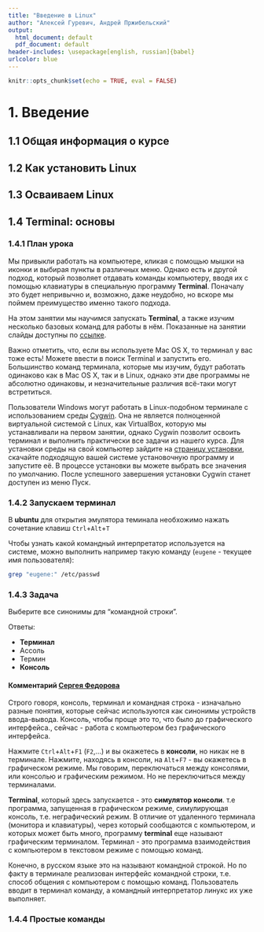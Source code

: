 ```yaml
---
title: "Введение в Linux"
author: "Алексей Гуревич, Андрей Пржибельский"
output:
  html_document: default
  pdf_document: default
header-includes: \usepackage[english, russian]{babel}
urlcolor: blue
---
```


```r
knitr::opts_chunk$set(echo = TRUE, eval = FALSE)
```

# 1. Введение
## 1.1 Общая информация о курсе

## 1.2 Как установить Linux

## 1.3 Осваиваем Linux

## 1.4 Terminal: основы
### 1.4.1 План урока
Мы привыкли работать на компьютере, кликая с помощью мышки на иконки и выбирая пункты в различных меню. Однако есть и другой подход, который позволяет отдавать команды компьютеру, вводя их с помощью клавиатуры в специальную программу **Terminal**. Поначалу это будет непривычно и, возможно, даже неудобно, но вскоре мы поймем преимущество именно такого подхода.

На этом занятии мы научимся запускать **Terminal**, а также изучим несколько базовых команд для работы в нём. Показанные на занятии слайды доступны по [ссылке](https://stepik.org/media/attachments/slides/course73/lec1_frag3.pdf).

Важно отметить, что, если вы используете Mac OS X, то терминал у вас тоже есть! Можете ввести в поиск Terminal и запустить его. Большинство команд терминала, которые мы изучим, будут работать одинаково как в Mac OS X, так и в Linux, однако эти две программы не абсолютно одинаковы, и незначительные различия всё-таки могут встретиться.

Пользователи Windows могут работать в Linux-подобном терминале с использованием среды [Cygwin](https://www.cygwin.com/). Она не является полноценной виртуальной системой c Linux, как VirtualBox, которую мы устанавливали на первом занятии, однако Cygwin позволит освоить терминал и выполнить практически все задачи из нашего курса. Для установки среды на свой компьютер зайдите на [страницу установки](https://cygwin.com/install.html), скачайте подходящую вашей системе установочную программу и запустите её. В процессе установки вы можете выбрать все значения по умолчанию. После успешного завершения установки Cygwin станет доступен из меню Пуск.

### 1.4.2 Запускаем терминал
В **ubuntu** для открытия эмулятора теминала необхожимо нажать сочетание клавиш `Ctrl`+`Alt`+`T`

Чтобы узнать какой командный интерпретатор используется на системе, можно выполнить например такую команду (`eugene` - текущее имя пользователя):
```bash
grep "eugene:" /etc/passwd
```

### 1.4.3 Задача
Выберите все синонимы для “командной строки”.

Ответы:

* **Терминал**
* Ассоль
* Термин
* **Консоль**

#### Комментарий [Сергея Федорова](https://stepik.org/users/34970986)
Cтрого говоря, консоль, терминал и командная строка - изначально разные понятия, которые сейчас используются как синонимы устройств ввода-вывода. Консоль, чтобы проще это то, что было до графического интерфейса., сейчас - работа с компьютером без графического интерфейса.

Нажмите `Ctrl`+`Alt`+`F1` (`F2`,...) и вы окажетесь в **консоли**, но никак не в терминале.  Нажмите, находясь в консоли, на `Alt`+`F7` - вы окажетесь в графическом режиме. Мы говорим, переключаться между консолями, или консолью и графическим режимом. Но не переключиться между терминалами.

**Terminal**, который здесь запускается - это **симулятор консоли**. т.е программа, запущенная в графическом режиме, симулирующая консоль, т.е. неграфический режим. В отличие от удаленного терминала (монитора и клавиатуры), через который сообщаются с компьютером, и которых может быть много, программу **terminal** еще называют графическим терминалом. Терминал - это программа взаимодействия с компьютером в текстовом режиме с помощью команд.

Конечно, в русском языке это на называют командной строкой. Но по факту в терминале реализован интерфейс командной строки, т.е. способ общения с компьютером с помощью команд. Пользователь вводит в терминал команду, а командный интерпретатор линукс их уже выполняет.

### 1.4.4 Простые команды






